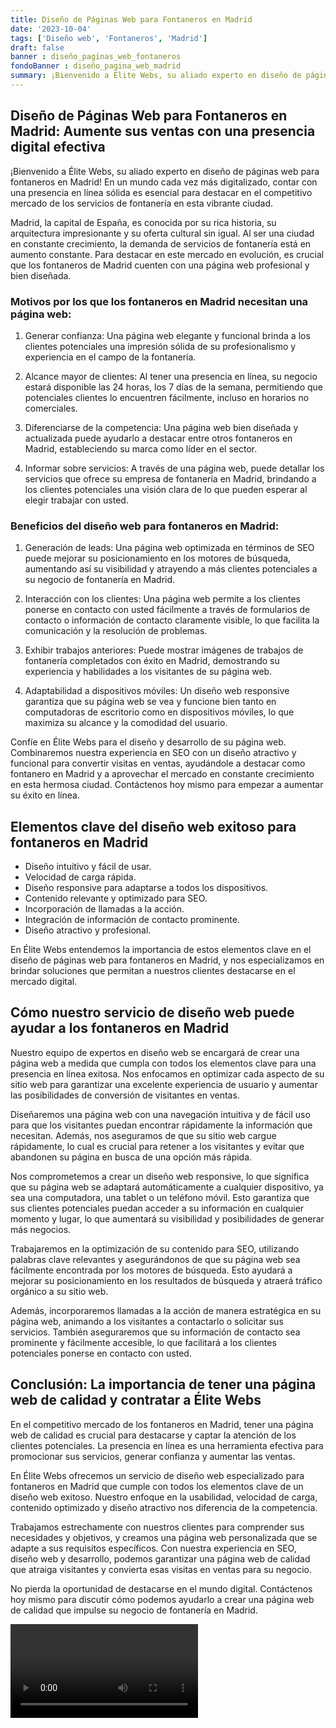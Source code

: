 ```yaml
---
title: Diseño de Páginas Web para Fontaneros en Madrid
date: '2023-10-04'
tags: ['Diseño web', 'Fontaneros', 'Madrid']
draft: false
banner : diseño_paginas_web_fontaneros
fondoBanner : diseño_pagina_web_madrid
summary: ¡Bienvenido a Élite Webs, su aliado experto en diseño de páginas web para fontaneros en Madrid! En un mundo cada vez más digitalizado, contar con una presencia en línea sólida es esencial para destacar en el competitivo mercado de los servicios de fontanería en esta vibrante ciudad.
---
```


## Diseño de Páginas Web para Fontaneros en Madrid: Aumente sus ventas con una presencia digital efectiva

¡Bienvenido a Élite Webs, su aliado experto en diseño de páginas web para fontaneros en Madrid! En un mundo cada vez más digitalizado, contar con una presencia en línea sólida es esencial para destacar en el competitivo mercado de los servicios de fontanería en esta vibrante ciudad.

Madrid, la capital de España, es conocida por su rica historia, su arquitectura impresionante y su oferta cultural sin igual. Al ser una ciudad en constante crecimiento, la demanda de servicios de fontanería está en aumento constante. Para destacar en este mercado en evolución, es crucial que los fontaneros de Madrid cuenten con una página web profesional y bien diseñada.

### Motivos por los que los fontaneros en Madrid necesitan una página web:

1. Generar confianza: Una página web elegante y funcional brinda a los clientes potenciales una impresión sólida de su profesionalismo y experiencia en el campo de la fontanería.

2. Alcance mayor de clientes: Al tener una presencia en línea, su negocio estará disponible las 24 horas, los 7 días de la semana, permitiendo que potenciales clientes lo encuentren fácilmente, incluso en horarios no comerciales.

3. Diferenciarse de la competencia: Una página web bien diseñada y actualizada puede ayudarlo a destacar entre otros fontaneros en Madrid, estableciendo su marca como líder en el sector.

4. Informar sobre servicios: A través de una página web, puede detallar los servicios que ofrece su empresa de fontanería en Madrid, brindando a los clientes potenciales una visión clara de lo que pueden esperar al elegir trabajar con usted.

### Beneficios del diseño web para fontaneros en Madrid:

1. Generación de leads: Una página web optimizada en términos de SEO puede mejorar su posicionamiento en los motores de búsqueda, aumentando así su visibilidad y atrayendo a más clientes potenciales a su negocio de fontanería en Madrid.

2. Interacción con los clientes: Una página web permite a los clientes ponerse en contacto con usted fácilmente a través de formularios de contacto o información de contacto claramente visible, lo que facilita la comunicación y la resolución de problemas.

3. Exhibir trabajos anteriores: Puede mostrar imágenes de trabajos de fontanería completados con éxito en Madrid, demostrando su experiencia y habilidades a los visitantes de su página web.

4. Adaptabilidad a dispositivos móviles: Un diseño web responsive garantiza que su página web se vea y funcione bien tanto en computadoras de escritorio como en dispositivos móviles, lo que maximiza su alcance y la comodidad del usuario.

Confíe en Élite Webs para el diseño y desarrollo de su página web. Combinaremos nuestra experiencia en SEO con un diseño atractivo y funcional para convertir visitas en ventas, ayudándole a destacar como fontanero en Madrid y a aprovechar el mercado en constante crecimiento en esta hermosa ciudad. Contáctenos hoy mismo para empezar a aumentar su éxito en línea.

<GifSeo />

<Cta />

## Elementos clave del diseño web exitoso para fontaneros en Madrid

- Diseño intuitivo y fácil de usar.
- Velocidad de carga rápida.
- Diseño responsive para adaptarse a todos los dispositivos.
- Contenido relevante y optimizado para SEO.
- Incorporación de llamadas a la acción.
- Integración de información de contacto prominente.
- Diseño atractivo y profesional.

En Élite Webs entendemos la importancia de estos elementos clave en el diseño de páginas web para fontaneros en Madrid, y nos especializamos en brindar soluciones que permitan a nuestros clientes destacarse en el mercado digital.

## Cómo nuestro servicio de diseño web puede ayudar a los fontaneros en Madrid

Nuestro equipo de expertos en diseño web se encargará de crear una página web a medida que cumpla con todos los elementos clave para una presencia en línea exitosa. Nos enfocamos en optimizar cada aspecto de su sitio web para garantizar una excelente experiencia de usuario y aumentar las posibilidades de conversión de visitantes en ventas.

Diseñaremos una página web con una navegación intuitiva y de fácil uso para que los visitantes puedan encontrar rápidamente la información que necesitan. Además, nos aseguramos de que su sitio web cargue rápidamente, lo cual es crucial para retener a los visitantes y evitar que abandonen su página en busca de una opción más rápida.

Nos comprometemos a crear un diseño web responsive, lo que significa que su página web se adaptará automáticamente a cualquier dispositivo, ya sea una computadora, una tablet o un teléfono móvil. Esto garantiza que sus clientes potenciales puedan acceder a su información en cualquier momento y lugar, lo que aumentará su visibilidad y posibilidades de generar más negocios.

Trabajaremos en la optimización de su contenido para SEO, utilizando palabras clave relevantes y asegurándonos de que su página web sea fácilmente encontrada por los motores de búsqueda. Esto ayudará a mejorar su posicionamiento en los resultados de búsqueda y atraerá tráfico orgánico a su sitio web.

Además, incorporaremos llamadas a la acción de manera estratégica en su página web, animando a los visitantes a contactarlo o solicitar sus servicios. También aseguraremos que su información de contacto sea prominente y fácilmente accesible, lo que facilitará a los clientes potenciales ponerse en contacto con usted.

## Conclusión: La importancia de tener una página web de calidad y contratar a Élite Webs

En el competitivo mercado de los fontaneros en Madrid, tener una página web de calidad es crucial para destacarse y captar la atención de los clientes potenciales. La presencia en línea es una herramienta efectiva para promocionar sus servicios, generar confianza y aumentar las ventas.

En Élite Webs ofrecemos un servicio de diseño web especializado para fontaneros en Madrid que cumple con todos los elementos clave de un diseño web exitoso. Nuestro enfoque en la usabilidad, velocidad de carga, contenido optimizado y diseño atractivo nos diferencia de la competencia.

Trabajamos estrechamente con nuestros clientes para comprender sus necesidades y objetivos, y creamos una página web personalizada que se adapte a sus requisitos específicos. Con nuestra experiencia en SEO, diseño web y desarrollo, podemos garantizar una página web de calidad que atraiga visitantes y convierta esas visitas en ventas para su negocio.

No pierda la oportunidad de destacarse en el mundo digital. Contáctenos hoy mismo para discutir cómo podemos ayudarlo a crear una página web de calidad que impulse su negocio de fontanería en Madrid.

<Video />

<CtaBot job='Fontaneros' city='Madrid'/>

<Gmaps query='Madrid+españa+maps' />